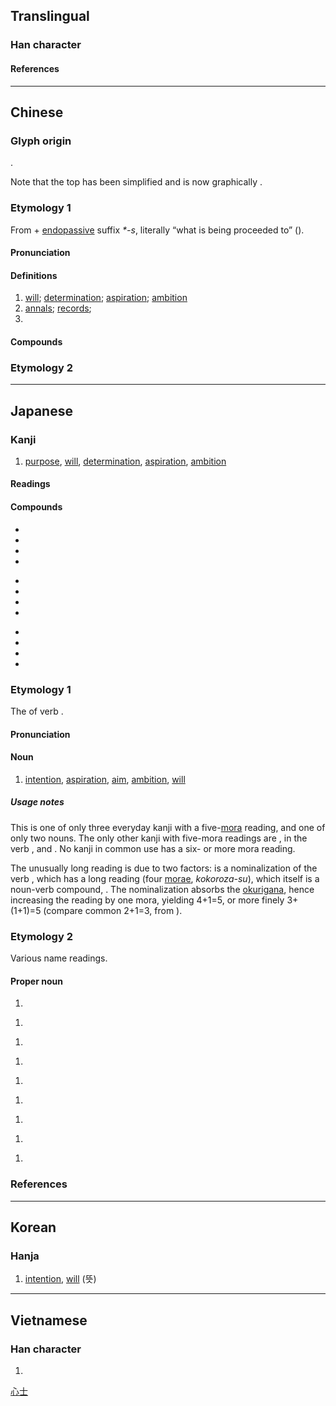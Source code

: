 {{also|誌}}
{{character info/new}}
{{character info|0x2F89E}}
==Translingual==
{{stroke order}}

===Han character===
{{Han char|rn=61|rad=心|as=03|sn=7|four=40331|canj=GP|ids=⿱士心}}

====References====
{{Han ref|kx=0376.210|dkj=10331|dj=0703.070|hdz=42269.040|uh=5FD7}}

[[Category:CJKV simplified characters which already existed as traditional characters|心士]]

----

==Chinese==

===Glyph origin===
{{Han etym}}
{{Han compound|之|心|ls=psc|c1=p|c2=s}}.

Note that the top has been simplified and is now graphically {{zh-l|*士}}.

===Etymology 1===
{{zh-forms|alt=𢖽,𢗍,*誌-partial,*識-partial,痣-partial,䏯-partial}}
From {{och-l|之|to go; to proceed}} + [[endopassive]] suffix ''*-s'', literally “what is being proceeded to” ({{zh-ref|Schuessler, 2007}}).

====Pronunciation====
{{zh-pron
|m=zhì
|c=zi3
|h=pfs=chṳ
|md=cé
|mn=chì
|w=2tsr
|mc=y
|oc=y
|cat=n,pn
}}

====Definitions====
{{zh-hanzi}}

# [[will]]; [[determination]]; [[aspiration]]; [[ambition]]
# [[annals]]; [[records]]; {{zh-alt-form|*誌}}
# {{surname|lang=zh}}

====Compounds====
{{zh-der|同志:[[comrade]]|意志:[[will]]; [[purpose]]|有志竟成:where there's a will, there's a way|奇志|屈志|志大才短|志意|同志天地|宿志|一統志|宏志|伸志|他志|各從其志|志節|志氣|二志|志分|專心一志|志趣|失志|志氣凌雲|得志|地志|壯志|勵志|失張失志|志行|志在必得|張志|志怪小說|同志合道|奮志|志堅|志沖斗牛|情志|意滿志得|意志消沉|志廣才疏|惑志|志士|意得志滿|前志|志業|喬志|寢丘之志|志驕意滿|志願軍|志願書|志願卡|志願兵|志量|志誠|志能之士|志略|志滿氣得|志怪|志心|志得意滿|志度|志工|志尚|志大心高|志士仁人|志在四方|志在千里|大志|志同道合|志同氣合|志同心合|志不可滿|志不可奪|心虔志誠|心志|志願|博聞彊志|律曆志|彊志|奪志|年少得志|志向|同志酒吧|志誠君子|凌雲壯志|尚志|志高氣揚|專心致志|仁人志士|宣室志|喪志|夷堅志|初志|志事|夙心往志|三國志|志書|嗛志|志足意滿|壯志凌雲|壯志未酬|志留紀|小人得志|不得志|先意承志|共通意志|志大才疏|志學|博物志|以意逆志|人各有志|人窮志短|各行其志|地方志|才疏志大|拔山志|桑蓬之志|楊志賣刀|氣驕志滿|方志|明志|氣滿志驕|懷憂喪志|有志之士|抗志|異志|漢志|氣充志定|本志|碧雞漫志|玩物喪志|稱心滿志|神志|神分志奪|矢志|氣充志驕|砥志礪行|沒志氣|眾志成城|未竟之志|用志不分|甘貧守志|方言志|沒志行|澹泊明志|溺志|清芬志|海國圖志|東山之志|民志|洗心革志|沒意志|氣滿志得|材疏志大|有志難酬|摧志屈道|藝文志|養志|行志|箕山之志|鴻鵠之志|鬥志昂揚|華陽國志|終焉之志|職志|立志|詩以言志|遺志|雜志|聊齋志異|通志|高志|誓無二志|致志|續通志|鬥志|篤志|逞志|遠志|翰墨志|素志|繼志述事|齎志而歿|齎志沒地|第一志願|胡志明市|鴻鵠大志|縣志|高昂鬥志|高世志|體物寫志|青雲志|躊躇滿志|蕩志|食貨志|篤志愛古|風雲之志|辨志|蹈厲之志|銳志|自由意志|覬覦之志|遜志時敏|胸無大志|鬥志高昂|道同志合|道合志同|蓄志|輿志|華志|降志辱身|繼志|賦詩言志|豪情壯志|篤志好學|螻蟻得志|著志|雄心壯志|肆志|輿地志|創志}}

===Etymology 2===
{{zh-see|誌|s}}

----

==Japanese==

===Kanji===
{{ja-kanji|grade=5|rs=心03}}

# [[purpose]], [[will]], [[determination]], [[aspiration]], [[ambition]]

====Readings====
{{ja-readings
|goon=し
|kanon=し
|kun=こころざし-, こころざ-す, しる-す
|nanori=ここ, こころ, しい, しさき, しむら, のぞみ, のぞむ, ゆき
}}

====Compounds====
{{top3}}
* {{ja-r|素志|そし}}
* {{ja-r|夙%志|しゅく%し}}
* {{ja-r|宿%志|しゅく%し}}
* {{ja-r|意志|いし|will, intent}}
{{mid3}}
* {{ja-r|闘志|とうし}}
* {{ja-r|遺志|いし}}
* {{ja-r|同志|どうし}}
* {{ja-r|志士|しし}}
{{mid3}}
* {{ja-r|異志|いし}}
* {{ja-r|言志|げんし}}
* {{ja-r|壮志|そうし}}
* {{ja-r|具%志%堅|^ぐ%し%けん}}
{{bottom}}

===Etymology 1===
{{ja-kanjitab|yomi=k|こころざし}}

The {{m|ja|連用形||tr=ren'yōkei|continuative or stem form}} of verb {{m|ja|志す||tr=kokorozasu|to intend to do something, to aspire to do something}}.

====Pronunciation====
{{ja-pron|yomi=k|こころざし|acc=0|acc_ref=DJR}}

====Noun====
{{ja-noun|こころざし}}

# [[intention]], [[aspiration]], [[aim]], [[ambition]], [[will]]

=====Usage notes=====
This is one of only three everyday kanji with a five-[[mora]] reading, and one of only two nouns. The only other kanji with five-mora readings are {{lang|ja|承}}, in the verb {{ja-r|承る|うけたまわる}}, and {{ja-r|詔|みことのり}}. No kanji in common use has a six- or more mora reading.

The unusually long reading is due to two factors: {{ja-r|志|こころざし}} is a nominalization of the verb {{ja-r|志す|こころざす}}, which has a long reading (four [[morae]], ''kokoroza-su''), which itself is a noun-verb compound, {{ja-r|心%指す|こころ%ざす}}. The nominalization absorbs the [[okurigana]], hence increasing the reading by one mora, yielding 4+1=5, or more finely 3+(1+1)=5 (compare common {{ja-r|話|はなし}} 2+1=3, from {{ja-r|話す|はなす}}).

===Etymology 2===
Various name readings.

====Proper noun====
{{ja-pos|proper|ゆき}}

# {{given name|lang=ja|sort=ゆき|A=a|female}}

{{ja-pos|proper|ここ}}

# {{given name|lang=ja|sort=ここ|A=a|female}}

{{ja-pos|proper|こころ}}

# {{given name|lang=ja|sort=こころ|A=a|female}}

{{ja-pos|proper|のぞみ}}

# {{given name|lang=ja|sort=のぞみ|A=a|female}}

{{ja-pos|proper|し.い}}

# {{given name|lang=ja|sort=しい|A=a|female}}

{{ja-pos|proper|のぞむ}}

# {{given name|lang=ja|sort=のぞむ|A=a|male}}

{{ja-pos|proper|こころざし}}

# {{surname|lang=ja|sort=こころざし|A=a|nodot=1}}

{{ja-pos|proper|し}}

# {{surname|lang=ja|sort=し|A=a|nodot=1}}

{{ja-pos|proper|しさき}}

# {{surname|lang=ja|sort=しさき|A=a|nodot=1}}

===References===
<references/>

----

==Korean==

===Hanja===
{{ko-hanja|지}}

# [[intention]], [[will]] (뜻)

----

==Vietnamese==

===Han character===
{{vi-readings|rs=心03|reading=chí, cao}}

# {{defn|lang=vi|sort=心03}}